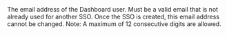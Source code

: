   
<ResponseField name="Email" type="boolean" >  
<MaxLength255Characters />    
The email address of the Dashboard user. Must be a valid email that is not already used for another SSO. Once the SSO is created, this email address cannot be changed.  
Note: A maximum of 12 consecutive digits are allowed.  
</ResponseField>